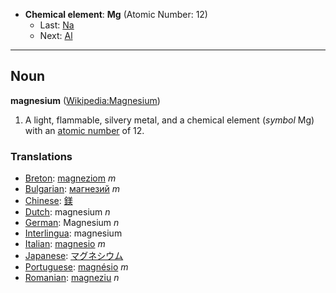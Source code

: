 *'''Chemical element''': '''Mg''' (Atomic Number: 12)
**Last: [[Sodium|Na]]
**Next: [[Aluminium|Al]]
----
== Noun ==
'''magnesium''' ([[en:Magnesium|Wikipedia:Magnesium]])

# A light, flammable, silvery metal, and a chemical element (''symbol'' Mg) with an [[atomic number]] of 12.

===Translations===
*[[Breton]]: [[magneziom]] ''m''
*[[Bulgarian]]: [[магнезий]] ''m''
*[[Chinese]]: [[鎂]]
*[[Dutch]]: magnesium ''n''
*[[German]]: Magnesium ''n''
*[[Interlingua]]: magnesium
*[[Italian]]: [[magnesio]] ''m''
*[[Japanese]]: [[マグネシウム]]
*[[Portuguese]]: [[magnésio]] ''m''
*[[Romanian]]: [[magneziu]] ''n''